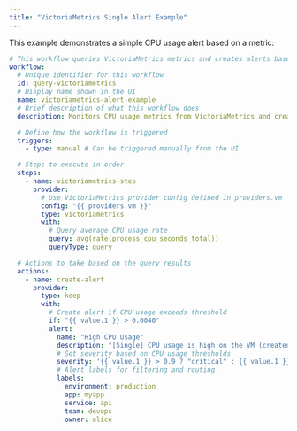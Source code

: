 ```yaml
---
title: "VictoriaMetrics Single Alert Example"
---
```


This example demonstrates a simple CPU usage alert based on a metric:

```yaml
# This workflow queries VictoriaMetrics metrics and creates alerts based on CPU usage
workflow:
  # Unique identifier for this workflow
  id: query-victoriametrics
  # Display name shown in the UI
  name: victoriametrics-alert-example
  # Brief description of what this workflow does
  description: Monitors CPU usage metrics from VictoriaMetrics and creates alerts when thresholds are exceeded

  # Define how the workflow is triggered
  triggers:
    - type: manual # Can be triggered manually from the UI

  # Steps to execute in order
  steps:
    - name: victoriametrics-step
      provider:
        # Use VictoriaMetrics provider config defined in providers.vm
        config: "{{ providers.vm }}"
        type: victoriametrics
        with:
          # Query average CPU usage rate
          query: avg(rate(process_cpu_seconds_total))
          queryType: query

  # Actions to take based on the query results
  actions:
    - name: create-alert
      provider:
        type: keep
        with:
          # Create alert if CPU usage exceeds threshold
          if: "{{ value.1 }} > 0.0040"
          alert:
            name: "High CPU Usage"
            description: "[Single] CPU usage is high on the VM (created from VM metric)"
            # Set severity based on CPU usage thresholds
            severity: '{{ value.1 }} > 0.9 ? "critical" : {{ value.1 }} > 0.7 ? "warning" : "info"'
            # Alert labels for filtering and routing
            labels:
              environment: production
              app: myapp
              service: api
              team: devops
              owner: alice
```
